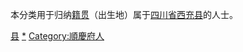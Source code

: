 {{Catnav|頁面分類|各種主題的頁面分類|依中国各省来作的分类|各地中国人|四川人|南充人}}
{{Catnav|頁面分類|人物|各國人物|中国人|各地中国人|四川人|南充人}}

本分类用于归纳[[籍贯|籍贯]]（出生地）属于[[四川省|四川省]][[西充县|西充县]]的人士。

[[Category:南充人|县]]
[[Category:西充县|*]]
[[Category:順慶府人|Category:順慶府人]]
